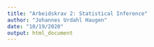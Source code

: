 ```yaml
---
title: "Arbeidskrav 2: Statistical Inference"
author: "Johannes Urdahl Haugen"
date: "10/19/2020"
output: html_document
---
```


